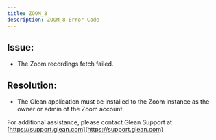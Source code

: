 ```yaml
---
title: ZOOM_8
description: ZOOM_8 Error Code
---
```


## Issue:

- The Zoom recordings fetch failed.

## Resolution:

- The Glean application must be installed to the Zoom instance as the owner or admin of the Zoom account.

For additional assistance, please contact Glean Support at [https://support.glean.com](https://support.glean.com)
